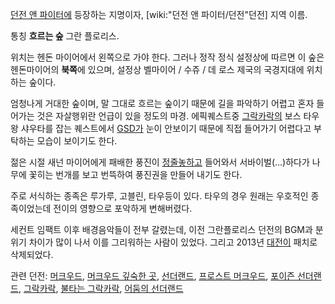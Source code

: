 [[던전 앤 파이터]]에 등장하는 지명이자, [wiki:"던전 앤 파이터/던전"던전] 지역 이름.

통칭 '''흐르는 숲''' 그란 플로리스.

위치는 헨돈 마이어에서 왼쪽으로 가야 한다. 그러나 정작 정식 설정상에 따르면 이 숲은 헨돈마이어의 '''북쪽'''에 있으며, 설정상 벨마이어 / 수쥬 / 데 로스 제국의 국경지대에 위치하는 숲이다.

엄청나게 거대한 숲이며, 말 그대로 흐르는 숲이기 때문에 길을 파악하기 어렵고 혼자 들어가는 것은 자살행위란 언급이 있을 정도의 마경. 에픽퀘스트중 [[그락카락]]의 보스 타우왕 샤우타를 잡는 퀘스트에서 [[GSD]]가 눈이 안보이기 때문에 직접 들어가기 어렵다고 부탁하는 모습이 보이기도 한다.

젊은 시절 새넌 마이어에게 패배한 풍진이 [[정줄놓]]하고 들어와서 서바이벌(…)하다가 나무에 꽃히는 번개를 보고 번뜩하여 풍진권을 만들어 내기도 한다.

주로 서식하는 종족은 루가루, 고블린, 타우등이 있다. 타우의 경우 원래는 우호적인 종족이었는데 전이의 영향으로 포악하게 변해버렸다.


세컨트 임팩트 이후 배경음악들이 전부 갈렸는데, 이전 그란플로리스 던전의 BGM과 분위기 차이가 많이 나서 이를 그리워하는 사람이 있었다.
그리고 2013년 [[대전이]] 패치로 삭제되었다.

관련 던전: [[머크우드]], [[머크우드 깊숙한 곳]], [[선더랜드]], [[프로스트 머크우드]], [[포이즌 선더랜드]], [[그락카락]], [[불타는 그락카락]], [[어둠의 선더랜드]]

